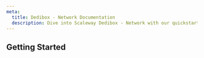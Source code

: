 ```yaml
---
meta:
  title: Dedibox - Network Documentation
  description: Dive into Scaleway Dedibox - Network with our quickstart guides, how-tos, tutorials and more.
---
```


<ProductHeader
   productName="Dedibox Network"
   productLogo="dedibox"
   description="Dedibox Network is a highly resilient network, built for performance and resiliency."
   url=""
   label=""
/>

## Getting Started

<Grid>
    <SummaryCard
        title="How-tos"
        icon="help-circle-outline"
        description="Check our guides helping you to configure the network of your Dedibox dedicated server."
        label="View How-tos"
        url="/dedibox-network/how-to/"
    />
    <SummaryCard
        title="Additional content"
        icon="book-open-outline"
        description="Guides to help you troubleshooting the network connection of your Dedibox dedicated server."
        label="View additional content"
        url="/dedibox-network/reference-content/"
    />
</Grid>

